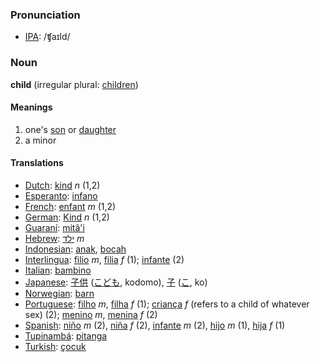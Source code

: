 === Pronunciation ===
*[[w:IPA|IPA]]: /ʧaɪld/

=== Noun ===

'''child''' (irregular plural: [[children]])

====Meanings====

#one's [[son]] or [[daughter]]
#a minor

====Translations====
*[[Dutch]]: [[kind]] ''n'' (1,2)
*[[Esperanto]]: [[infano]]
*[[French]]: [[enfant]] ''m'' (1,2)
*[[German]]: [[Kind]] ''n'' (1,2)
*[[Guaraní]]: [[mitã'i]]
*[[Hebrew]]: [[ילד]] ''m''
*[[Indonesian]]: [[anak]], [[bocah]]
*[[Interlingua]]: [[filio]] ''m'', [[filia]] ''f'' (1); [[infante]] (2)
*[[Italian]]: [[bambino]]
*[[Japanese]]: [[子供]] ([[こども]], kodomo), [[子]] ([[こ]], ko)
*[[Norwegian]]: [[barn]]
*[[Portuguese]]: [[filho]] ''m'', [[filha]] ''f'' (1); [[criança]] ''f'' (refers to a child of whatever sex) (2); [[menino]] ''m'', [[menina]] ''f'' (2)
*[[Spanish]]: [[niño]] ''m'' (2), [[niña]] ''f'' (2), [[infante]] ''m'' (2), [[hijo]] ''m'' (1), [[hija]] ''f'' (1)
*[[Tupinambá]]: [[pitanga]]
*[[Turkish]]: [[çocuk]]